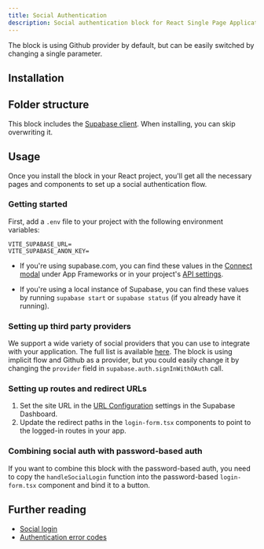 ```yaml
---
title: Social Authentication
description: Social authentication block for React Single Page Applications
---
```


<BlockPreview name="social-auth/auth/login" />
<Callout>
  The block is using Github provider by default, but can be easily switched by changing a single
  parameter.
</Callout>

## Installation

<BlockItem name="social-auth-react" description="All needed components for the social auth flow" />

## Folder structure

This block includes the [Supabase client](/ui/docs/react/client). When installing, you can skip overwriting it.

<RegistryBlock itemName="social-auth-react" />

## Usage

Once you install the block in your React project, you'll get all the necessary pages and components to set up a social authentication flow.

### Getting started

First, add a `.env` file to your project with the following environment variables:

```env
VITE_SUPABASE_URL=
VITE_SUPABASE_ANON_KEY=
```

- If you're using supabase.com, you can find these values in the [Connect modal](https://supabase.com/dashboard/project/_?showConnect=true) under App Frameworks or in your project's [API settings](https://supabase.com/dashboard/project/_/settings/api).

- If you're using a local instance of Supabase, you can find these values by running `supabase start` or `supabase status` (if you already have it running).

### Setting up third party providers

We support a wide variety of social providers that you can use to integrate with your application. The full list is available [here](https://supabase.com/docs/guides/auth/social-login).
The block is using implicit flow and Github as a provider, but you could easily change it by changing the `provider` field in `supabase.auth.signInWithOAuth` call.

### Setting up routes and redirect URLs

1. Set the site URL in the [URL Configuration](https://supabase.com/dashboard/project/_/auth/url-configuration) settings in the Supabase Dashboard.
1. Update the redirect paths in the `login-form.tsx` components to point to the logged-in routes in your app.

### Combining social auth with password-based auth

If you want to combine this block with the password-based auth, you need to copy the `handleSocialLogin` function into the password-based `login-form.tsx` component and bind it to a button.

## Further reading

- [Social login](https://supabase.com/docs/guides/auth/social-login)
- [Authentication error codes](https://supabase.com/docs/guides/auth/debugging/error-codes)

